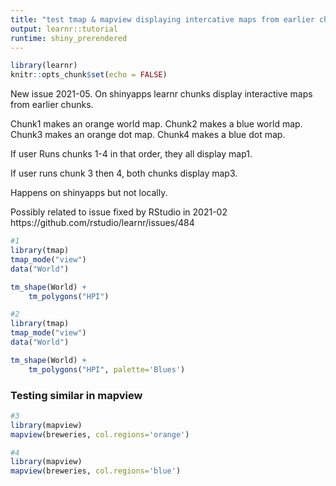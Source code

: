 ```yaml
---
title: "test tmap & mapview displaying intercative maps from earlier chunk"
output: learnr::tutorial
runtime: shiny_prerendered
---
```


```r
library(learnr)
knitr::opts_chunk$set(echo = FALSE)
```

New issue 2021-05. On shinyapps learnr chunks display interactive maps from earlier chunks.

Chunk1 makes an orange world map. 
Chunk2 makes a blue world map. 
Chunk3 makes an orange dot map. 
Chunk4 makes a blue dot map. 

If user Runs chunks 1-4 in that order, they all display map1.

If user runs chunk 3 then 4, both chunks display map3.

Happens on shinyapps but not locally.

Possibly related to issue fixed by RStudio in 2021-02 https://github.com/rstudio/learnr/issues/484


```r
#1
library(tmap)
tmap_mode("view")
data("World")

tm_shape(World) +
    tm_polygons("HPI")


```


```r
#2
library(tmap)
tmap_mode("view")
data("World")

tm_shape(World) +
    tm_polygons("HPI", palette='Blues')

```

### Testing similar in mapview

```r

#3
library(mapview)
mapview(breweries, col.regions='orange')


```


```r

#4
library(mapview)
mapview(breweries, col.regions='blue')

```

